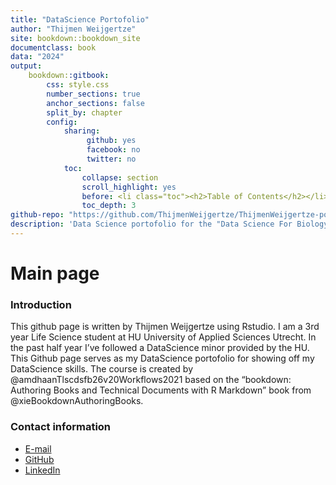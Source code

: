 ```yaml
---
title: "DataScience Portofolio"
author: "Thijmen Weijgertze"
site: bookdown::bookdown_site
documentclass: book
data: "2024"
output: 
    bookdown::gitbook:
        css: style.css
        number_sections: true
        anchor_sections: false
        split_by: chapter
        config:
            sharing:
                 github: yes
                 facebook: no
                 twitter: no
            toc:
                collapse: section
                scroll_highlight: yes
                before: <li class="toc"><h2>Table of Contents</h2></li>
                toc_depth: 3
github-repo: "https://github.com/ThijmenWeijgertze/ThijmenWeijgertze-portfolio.git"
description: 'Data Science portofolio for the "Data Science For Biology" course given by the "HU University of Applied Sciences Utrecht"'
---
```


# Main page

### Introduction

<p class="justify">This github page is written by Thijmen Weijgertze using Rstudio. I am a 3rd year Life Science student at HU University of Applied Sciences Utrecht. In the past half year I've followed a DataScience minor provided by the HU. This Github page serves as my DataScience portofolio for showing off my DataScience skills. The course is created by @amdhaanTlscdsfb26v20Workflows2021 based on the "bookdown: Authoring Books and Technical Documents with R Markdown" book from @xieBookdownAuthoringBooks.</p>

### Contact information

- [E-mail](thijmen.lifesciences@gmail.com)
- [GitHub](https://github.com/ThijmenWeijgertze)
- [LinkedIn](https://www.linkedin.com/in/thijmen-weijgertze-968a5a265/)
